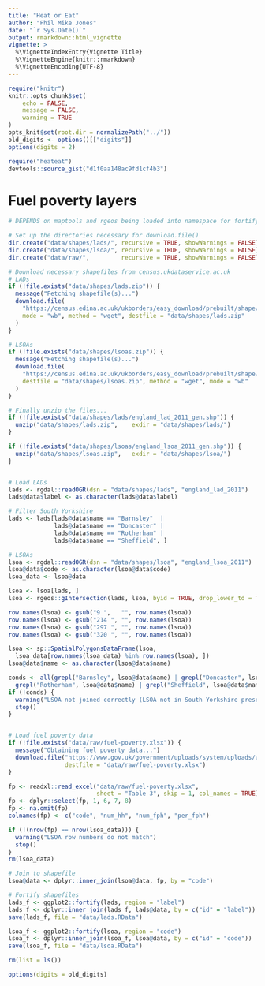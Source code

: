 ```yaml
---
title: "Heat or Eat"
author: "Phil Mike Jones"
date: "`r Sys.Date()`"
output: rmarkdown::html_vignette
vignette: >
  %\VignetteIndexEntry{Vignette Title}
  %\VignetteEngine{knitr::rmarkdown}
  %\VignetteEncoding{UTF-8}
---
```


```r
require("knitr")
knitr::opts_chunk$set(
	echo = FALSE,
	message = FALSE,
	warning = TRUE
)
opts_knit$set(root.dir = normalizePath("../"))
old_digits <- options()[["digits"]]
options(digits = 2)
```

```r
require("heateat")
devtools::source_gist("d1f0aa148ac9fd1cf4b3")
```

# Fuel poverty layers
```r
# DEPENDS on maptools and rgeos being loaded into namespace for fortify()

# Set up the directories necessary for download.file()
dir.create("data/shapes/lads/", recursive = TRUE, showWarnings = FALSE)
dir.create("data/shapes/lsoa/", recursive = TRUE, showWarnings = FALSE)
dir.create("data/raw/",         recursive = TRUE, showWarnings = FALSE)

# Download necessary shapefiles from census.ukdataservice.ac.uk
# LADs
if (!file.exists("data/shapes/lads.zip")) {
  message("Fetching shapefile(s)...")
  download.file(
    "https://census.edina.ac.uk/ukborders/easy_download/prebuilt/shape/England_lad_2011.zip",
    mode = "wb", method = "wget", destfile = "data/shapes/lads.zip"
  )
}

# LSOAs
if (!file.exists("data/shapes/lsoas.zip")) {
  message("Fetching shapefile(s)...")
  download.file(
    "https://census.edina.ac.uk/ukborders/easy_download/prebuilt/shape/England_lsoa_2011.zip",
    destfile = "data/shapes/lsoas.zip", method = "wget", mode = "wb"
  )
}

# Finally unzip the files...
if (!file.exists("data/shapes/lads/england_lad_2011_gen.shp")) {
  unzip("data/shapes/lads.zip",    exdir = "data/shapes/lads/")
}

if (!file.exists("data/shapes/lsoas/england_lsoa_2011_gen.shp")) {
  unzip("data/shapes/lsoas.zip",   exdir = "data/shapes/lsoa/")
}


# Load LADs
lads <- rgdal::readOGR(dsn = "data/shapes/lads", "england_lad_2011")
lads@data$label <- as.character(lads@data$label)

# Filter South Yorkshire
lads <- lads[lads@data$name == "Barnsley"  |
             lads@data$name == "Doncaster" |
             lads@data$name == "Rotherham" |
             lads@data$name == "Sheffield", ]

# LSOAs
lsoa <- rgdal::readOGR(dsn = "data/shapes/lsoa", "england_lsoa_2011")
lsoa@data$code <- as.character(lsoa@data$code)
lsoa_data <- lsoa@data

lsoa <- lsoa[lads, ]
lsoa <- rgeos::gIntersection(lads, lsoa, byid = TRUE, drop_lower_td = TRUE)

row.names(lsoa) <- gsub("9 ",   "", row.names(lsoa))
row.names(lsoa) <- gsub("214 ", "", row.names(lsoa))
row.names(lsoa) <- gsub("297 ", "", row.names(lsoa))
row.names(lsoa) <- gsub("320 ", "", row.names(lsoa))

lsoa <- sp::SpatialPolygonsDataFrame(lsoa,
  lsoa_data[row.names(lsoa_data) %in% row.names(lsoa), ])
lsoa@data$name <- as.character(lsoa@data$name)

conds <- all(grepl("Barnsley", lsoa@data$name) | grepl("Doncaster", lsoa@data$name) |
  grepl("Rotherham", lsoa@data$name) | grepl("Sheffield", lsoa@data$name))
if (!conds) {
  warning("LSOA not joined correctly (LSOA not in South Yorkshire present)")
  stop()
}


# Load fuel poverty data
if (!file.exists("data/raw/fuel-poverty.xlsx")) {
  message("Obtaining fuel poverty data...")
  download.file("https://www.gov.uk/government/uploads/system/uploads/attachment_data/file/485161/2013_Sub-regional_tables.xlsx",
                destfile = "data/raw/fuel-poverty.xlsx")
}

fp <- readxl::read_excel("data/raw/fuel-poverty.xlsx",
                         sheet = "Table 3", skip = 1, col_names = TRUE)
fp <- dplyr::select(fp, 1, 6, 7, 8)
fp <- na.omit(fp)
colnames(fp) <- c("code", "num_hh", "num_fph", "per_fph")

if (!(nrow(fp) == nrow(lsoa_data))) {
  warning("LSOA row numbers do not match")
  stop()
}
rm(lsoa_data)

# Join to shapefile
lsoa@data <- dplyr::inner_join(lsoa@data, fp, by = "code")

# Fortify shapefiles
lads_f <- ggplot2::fortify(lads, region = "label")
lads_f <- dplyr::inner_join(lads_f, lads@data, by = c("id" = "label"))
save(lads_f, file = "data/lads.RData")

lsoa_f <- ggplot2::fortify(lsoa, region = "code")
lsoa_f <- dplyr::inner_join(lsoa_f, lsoa@data, by = c("id" = "code"))
save(lsoa_f, file = "data/lsoa.RData")

rm(list = ls())
```

```r
options(digits = old_digits)
```
